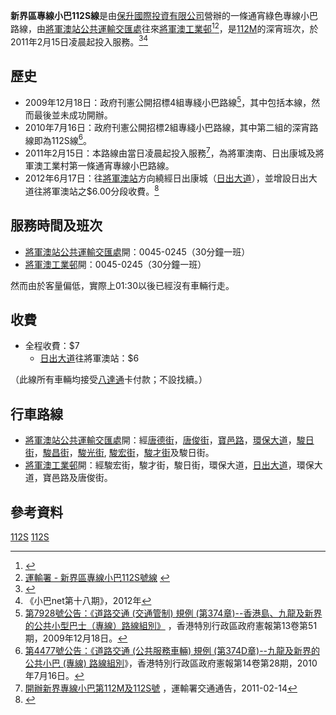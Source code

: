{{公共汽車路線資訊
|路線名稱=新界區專線小巴112S線
|代表圖像=Gmb nt 112s.jpg
|圖像尺寸=
|經營者=保升國際投資
|路線用車=[[豐田Coaster|豐田Coaster]] LPG
|起點站=[[將軍澳站公共運輸交匯處|將軍澳站]]
|途經地點=[[清水灣半島|清水灣半島]]、[[日出康城|日出康城]]、[[無線電視城|無線電視城]]、[[壹傳媒集團|壹傳媒集團]]
|終點站= [[將軍澳工業邨|將軍澳工業邨]]
|路線性質=
|全程行駛里程=
|全程行車時間=
|單程行車時間=
|服務時間=
|起點站服務時間=0045-0245
|終點站服務時間=0045-0245
|班次頻率= 30分
|全程收費= $7
|分段收費站點=
|回程分段收費站點=[[日出大道|日出大道]]往[[將軍澳站公共運輸交匯處|將軍澳站]]：$6
|服務時間以外替代路線=[[新界區專線小巴112M線|新界區專線小巴112M線]]
|主要競爭交通=的士
|備註=
}}

'''新界區專線小巴112S線'''是由[[保升國際投資有限公司|保升國際投資有限公司]]營辦的一條通宵綠色專線小巴路線，由[[將軍澳站公共運輸交匯處|將軍澳站公共運輸交匯處]]往來[[將軍澳工業邨|將軍澳工業邨]]<ref>{{Cite web |url=http://www.681busterminal.com/version2/index.php?fi=a201&id=482 |title=681巴士總站 - 新界專線小巴112S線 |access-date=2011-02-04 |archive-url=https://web.archive.org/web/20160305095446/http://www.681busterminal.com/version2/index.php?fi=a201&id=482 |archive-date=2016-03-05 |dead-url=no }}</ref><ref>[http://www.td.gov.hk/tc/transport_in_hong_kong/public_transport/minibuses/green/gmb_online_guide/new_territories_gmb_routes/nt_112s/index.html 運輸署 - 新界區專線小巴112S號線] {{webarchive|url=https://web.archive.org/web/20111024073202/http://www.td.gov.hk/tc/transport_in_hong_kong/public_transport/minibuses/green/gmb_online_guide/new_territories_gmb_routes/nt_112s/index.html |date=2011-10-24 }}</ref>，是[[新界區專線小巴112M線|112M]]的深宵班次，於2011年2月15日凌晨起投入服務。<ref>{{Cite web |url=http://www.lohas-park.com/thread-2340-1-1.html |title=日出康城(首都,領都,領峯)討論區：112M, 112S小巴線2月14日投入服務 |access-date=2011-02-04 |archive-url=https://web.archive.org/web/20110303084843/http://www.lohas-park.com/thread-2340-1-1.html |archive-date=2011-03-03 |dead-url=yes }}</ref><ref>《小巴net第十八期》，2012年</ref>

==歷史==
*2009年12月18日：政府刊憲公開招標4組專綫小巴路線<ref>[http://www.gld.gov.hk/cgi-bin/gld/egazette/gazettefiles.cgi?lang=c&year=2009&month=12&day=18&vol=13&no=51&gn=7928&header=1&part=0&df=1&nt=gn&newfile=1&acurrentpage=12&agree=1&gaz_type=mg 第7928號公告：《道路交通 (交通管制) 規例 (第374章)--香港島、九龍及新界的公共小型巴士（專線）路線組別》] {{Wayback|url=http://www.gld.gov.hk/cgi-bin/gld/egazette/gazettefiles.cgi?lang=c&year=2009&month=12&day=18&vol=13&no=51&gn=7928&header=1&part=0&df=1&nt=gn&newfile=1&acurrentpage=12&agree=1&gaz_type=mg |date=20101001044909 }}，香港特別行政區政府憲報第13卷第51期，2009年12月18日。</ref>，其中包括本線，然而最後並未成功開辦。
*2010年7月16日：政府刊憲公開招標2組專綫小巴路線，其中第二組的深宵路線即為112S線<ref>[http://www.gld.gov.hk/cgi-bin/gld/egazette/gazettefiles.cgi?lang=c&year=2010&month=7&day=16&vol=14&no=28&gn=4477&header=1&part=0&df=1&nt=gn&newfile=1&acurrentpage=12&agree=1&gaz_type=mg 第4477號公告：《道路交通 (公共服務車輛) 規例 (第374D章)--九龍及新界的公共小巴 (專線) 路線組別]》，香港特別行政區政府憲報第14卷第28期，2010年7月16日。</ref>。
*2011年2月15日：本路線由當日凌晨起投入服務<ref>[http://www.td.gov.hk/tc/traffic_notices/index_id_24766.html 開辦新界專線小巴第112M及112S號] {{Wayback|url=http://www.td.gov.hk/tc/traffic_notices/index_id_24766.html |date=20110618053256 }}，運輸署交通通告，2011-02-14</ref>，為將軍澳南、日出康城及將軍澳工業村第一條通宵專線小巴路線。
*2012年6月17日：往[[將軍澳站公共運輸交匯處|將軍澳站]]方向繞經日出康城（[[日出大道|日出大道]]），並增設日出大道往將軍澳站之$6.00分段收費。<ref>{{Cite web |url=http://www.lohas-park.com/thread-56924-1-1.html |title=日出康城(首都,領都,領峯)討論區：112M 於6月17日正式駛入日出大道 |access-date=2012-06-21 |archive-url=https://web.archive.org/web/20130413012237/http://lohas-park.com/thread-56924-1-1.html |archive-date=2013-04-13 |dead-url=yes }}</ref>

==服務時間及班次==
*[[將軍澳站公共運輸交匯處|將軍澳站公共運輸交匯處]]開：0045-0245（30分鐘一班）
*[[將軍澳工業邨|將軍澳工業邨]]開：0045-0245（30分鐘一班）

然而由於客量偏低，實際上01:30以後已經沒有車輛行走。

==收費==
*全程收費：$7
**[[日出大道|日出大道]]往將軍澳站：$6
（此線所有車輛均接受[[八達通|八達通]]卡付款；不設找續。）

==行車路線==
*[[將軍澳站公共運輸交匯處|將軍澳站公共運輸交匯處]]開：經[[唐德街|唐德街]]，[[唐俊街|唐俊街]]，[[寶邑路|寶邑路]]，[[環保大道|環保大道]]，[[駿日街|駿日街]]，[[駿昌街|駿昌街]]，[[駿光街|駿光街]], [[駿宏街|駿宏街]]，[[駿才街|駿才街]]及駿日街。
*[[將軍澳工業邨|將軍澳工業邨]]開：經駿宏街，駿才街，駿日街，環保大道，[[日出大道|日出大道]]，環保大道，寶邑路及唐俊街。

==參考資料==
{{reflist}}
{{西貢區小巴路線列表}}

[[Category:新界區小巴路線|112S]]
[[Category:西貢區小巴路線|112S]]